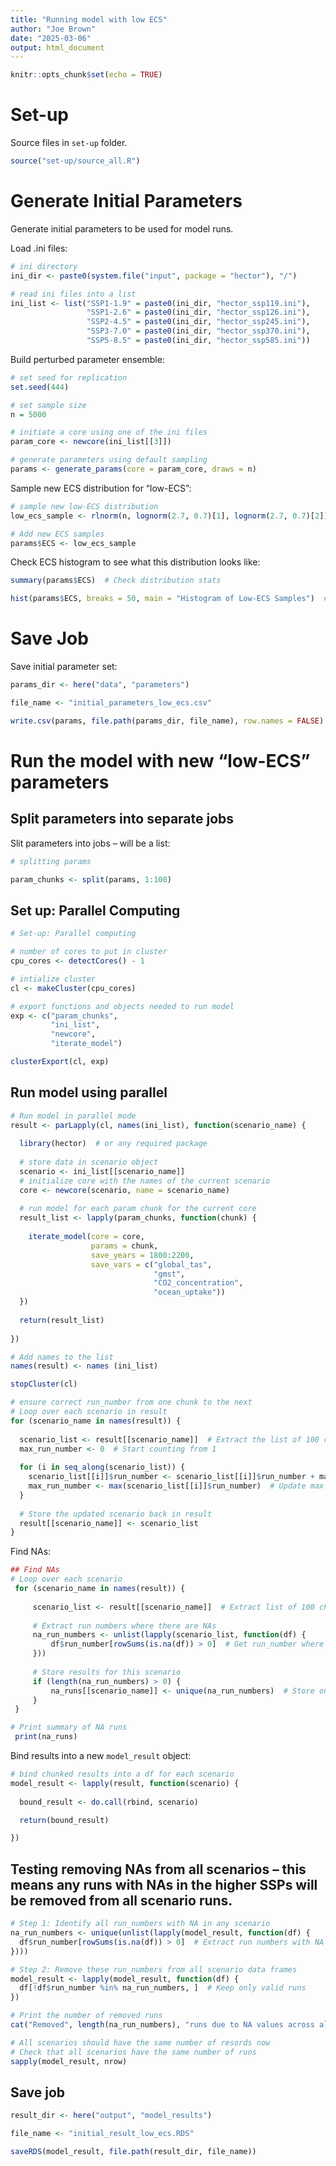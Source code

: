 ```yaml
---
title: "Running model with low ECS"
author: "Joe Brown"
date: "2025-03-06"
output: html_document
---
```


```r
knitr::opts_chunk$set(echo = TRUE)
```

# Set-up

Source files in `set-up` folder.

```r
source("set-up/source_all.R")
```

# Generate Initial Parameters

Generate initial parameters to be used for model runs.

Load .ini files:
```r
# ini directory 
ini_dir <- paste0(system.file("input", package = "hector"), "/")

# read ini files into a list 
ini_list <- list("SSP1-1.9" = paste0(ini_dir, "hector_ssp119.ini"), 
                 "SSP1-2.6" = paste0(ini_dir, "hector_ssp126.ini"), 
                 "SSP2-4.5" = paste0(ini_dir, "hector_ssp245.ini"), 
                 "SSP3-7.0" = paste0(ini_dir, "hector_ssp370.ini"), 
                 "SSP5-8.5" = paste0(ini_dir, "hector_ssp585.ini"))

```

Build perturbed parameter ensemble:
```r
# set seed for replication
set.seed(444)

# set sample size
n = 5000

# initiate a core using one of the ini files
param_core <- newcore(ini_list[[3]])

# generate parameters using default sampling
params <- generate_params(core = param_core, draws = n)

```

Sample new ECS distribution for "low-ECS":
```r
# sample new low-ECS distribution
low_ecs_sample <- rlnorm(n, lognorm(2.7, 0.7)[1], lognorm(2.7, 0.7)[2])

# Add new ECS samples 
params$ECS <- low_ecs_sample

```

Check ECS histogram to see what this distribution looks like:

```r
summary(params$ECS)  # Check distribution stats

hist(params$ECS, breaks = 50, main = "Histogram of Low-ECS Samples")  # Visualize
```

# Save Job

Save initial parameter set:
```r
params_dir <- here("data", "parameters")

file_name <- "initial_parameters_low_ecs.csv"

write.csv(params, file.path(params_dir, file_name), row.names = FALSE)

```

# Run the model with new "low-ECS" parameters

## Split parameters into separate jobs

Slit parameters into jobs -- will be a list:

```r
# splitting params

param_chunks <- split(params, 1:100)

```

## Set up: Parallel Computing

```r

# Set-up: Parallel computing 

# number of cores to put in cluster
cpu_cores <- detectCores() - 1

# intialize cluster
cl <- makeCluster(cpu_cores)

# export functions and objects needed to run model
exp <- c("param_chunks", 
         "ini_list", 
         "newcore", 
         "iterate_model")

clusterExport(cl, exp)

```

## Run model using parallel

```r
# Run model in parallel mode
result <- parLapply(cl, names(ini_list), function(scenario_name) {
  
  library(hector)  # or any required package
  
  # store data in scenario object
  scenario <- ini_list[[scenario_name]]
  # initialize core with the names of the current scenario
  core <- newcore(scenario, name = scenario_name)
  
  # run model for each param chunk for the current core 
  result_list <- lapply(param_chunks, function(chunk) {
    
    iterate_model(core = core, 
                  params = chunk, 
                  save_years = 1800:2200, 
                  save_vars = c("global_tas", 
                                "gmst", 
                                "CO2_concentration", 
                                "ocean_uptake"))
  })
  
  return(result_list)
  
})

# Add names to the list 
names(result) <- names (ini_list)

stopCluster(cl)
```

```r
# ensure correct run_number from one chunk to the next
# Loop over each scenario in result
for (scenario_name in names(result)) {
  
  scenario_list <- result[[scenario_name]]  # Extract the list of 100 chunks
  max_run_number <- 0  # Start counting from 1
  
  for (i in seq_along(scenario_list)) {
    scenario_list[[i]]$run_number <- scenario_list[[i]]$run_number + max_run_number
    max_run_number <- max(scenario_list[[i]]$run_number)  # Update max for next chunk
  }
  
  # Store the updated scenario back in result
  result[[scenario_name]] <- scenario_list
}
```

Find NAs:
```r
## Find NAs
# Loop over each scenario
 for (scenario_name in names(result)) {
     
     scenario_list <- result[[scenario_name]]  # Extract list of 100 chunks
     
     # Extract run numbers where there are NAs
     na_run_numbers <- unlist(lapply(scenario_list, function(df) {
         df$run_number[rowSums(is.na(df)) > 0]  # Get run_number where any column has NA
     }))
     
     # Store results for this scenario
     if (length(na_run_numbers) > 0) {
         na_runs[[scenario_name]] <- unique(na_run_numbers)  # Store only unique run numbers
     }
 }

# Print summary of NA runs
 print(na_runs)
```

Bind results into a new `model_result` object:
```r
# bind chunked results into a df for each scenario
model_result <- lapply(result, function(scenario) {
  
  bound_result <- do.call(rbind, scenario)

  return(bound_result)

})

```

## Testing removing NAs from all scenarios -- this means any runs with NAs in the higher SSPs will be removed from all scenario runs.
```r
# Step 1: Identify all run_numbers with NA in any scenario
na_run_numbers <- unique(unlist(lapply(model_result, function(df) {
  df$run_number[rowSums(is.na(df)) > 0]  # Extract run numbers with NA
})))

# Step 2: Remove these run_numbers from all scenario data frames
model_result <- lapply(model_result, function(df) {
  df[!df$run_number %in% na_run_numbers, ]  # Keep only valid runs
})

# Print the number of removed runs
cat("Removed", length(na_run_numbers), "runs due to NA values across all scenarios.\n")

# All scenarios should have the same number of resords now
# Check that all scenarios have the same number of runs
sapply(model_result, nrow)

```

## Save job

```r
result_dir <- here("output", "model_results")

file_name <- "initial_result_low_ecs.RDS"

saveRDS(model_result, file.path(result_dir, file_name))

```


